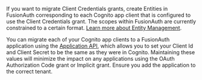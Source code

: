 
If you want to migrate Client Credentials grants, create Entities in FusionAuth corresponding to each Cognito app client that is configured to use the Client Credentials grant. The scopes within FusionAuth are currently constrained to a certain format. [Learn more about Entity Management](/docs/get-started/core-concepts/entity-management).

You can migrate each of your Cognito app clients to a FusionAuth application using the [Application API](/docs/apis/applications#create-an-application), which allows you to set your Client Id and Client Secret to be the same as they were in Cognito. Maintaining these values will minimize the impact on any applications using the OAuth Authorization Code grant or Implicit grant. Ensure you add the application to the correct tenant.
